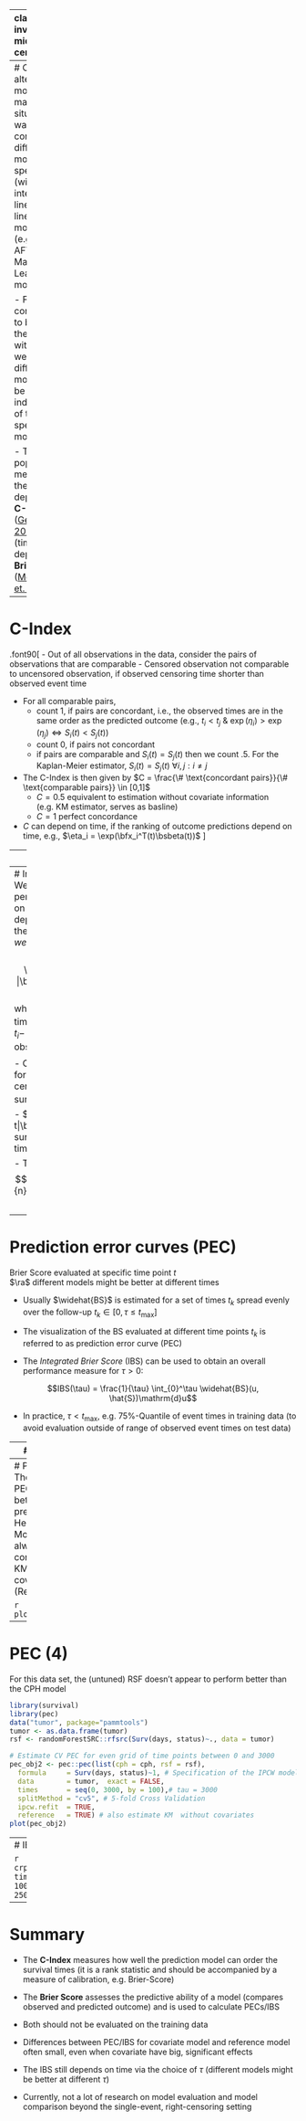 
---
class: inverse, middle, center

.center[
.font150[
**Model comparison**
]
]

<html>
  <div style=---float:left></div>
  <hr color='#005500' size=1px width=900pxpx>
</html>


---
# Comparing alternative models
- In many situations, we want to compare different model specifications
(with/without interactions, linear/non-linear) and
model types (e.g., Weibull AFT, Cox PH, Machine Learning models, ...)

- For the comparison to be valid, the *measure* with which we compare different
models must be independent of the specific model type

- Two popular measures are the
  - (time-dependent) **C-Index** ([Gerds et.al., 2013](http://onlinelibrary.wiley.com/doi/10.1002/sim.5681/abstract)) and
  - (time-dependent) **Brier Score** ([Mogensen et. al., 2012](https://www.jstatsoft.org/article/view/v050i11))


---
# C-Index
.font90[
- Out of all observations in the data, consider the pairs of observations that are comparable
  - Censored observation not comparable to uncensored observation, if observed censoring time shorter than observed event time

- For all comparable pairs,
  - count 1, if pairs are concordant, i.e., the observed times are in the same order as the predicted outcome (e.g., $t_i < t_j\ \&\ \exp(\eta_i) > \exp(\eta_j) \Leftrightarrow S_i(t) < S_j(t)$)
  - count 0, if pairs not concordant
  - if pairs are comparable and $S_i(t) = S_j(t)$ then we count .5. For the Kaplan-Meier estimator, $S_i(t) = S_j(t)\ \forall i,j:i\neq j$

- The C-Index is then given by $C = \frac{\# \text{concordant pairs}}{\# \text{comparable pairs}} \in [0,1]$
  + $C = 0.5$ equivalent to estimation without covariate information (e.g. KM estimator, serves as basline)
  + $C = 1$ perfect concordance

- $C$ can depend on time, if the ranking of outcome predictions depend on time, e.g., $\eta_i = \exp(\bfx_i^T(t)\bsbeta(t))$
]

---
# Brier Score

- Let
  + $\hat{S}$ an estimator for the survival time (e.g., Kaplan-Meier, Cox model, ...)
  + $Y_{i}(t) = I(T_i > t)$, the true status of subject $i$ at time $t$

- The Brier Score at time point $t$ is defined as
$$BS(t,\hat{S}) = E(Y_i(t) - \hat{S}(t|\bfx_i))^2$$

- An estimate of the Brier Score is given by
$$\widehat{BS}(t, \hat{S}) = \frac{1}{n} \sum_{i=1}^n (\hat{Y}_i(t) - \hat{S}(t|\bfx_i))^2$$
  where $\hat{Y}_i(t) = I(t_i > t), t_i = \min(T_i, C_i)$


---
# Inverse Probability of Censoring Weights (ICPW)
- When the performance measures are based on right-censored data (and time-dependent), it is usually weighted by the *inverse probability of censoring weights* (IPCW)
$$\widehat{W}_i(t) = \frac{(1- \hat{Y}_i(t))\delta_i}{\hat{G}(t_i-|\bfx_i)} +
\frac{\hat{Y}_i(t)}{\hat{G}(t|\bfx_i)}$$
where $\delta_i$ is the subject specific, time-independent event indicator;
$t_i-$ is the time just prior to the observed time $t_i$.

- Only one of the summands is $\neq 0$ for specific $i$ and $t$; If subject is
censored ( $\delta_i = 0$), the first summand is always 0.

- $\hat{G}(t|\bfx_i) \approx P(C_i > t|\bfx_i)$ is an estimate of the survival
probability for the censoring times given covariates.

- The IPC weighted BS is given by
$$\widehat{BS}(t, \hat{S}) = \frac{1}{n}\sum_{i=1}^n\hat{W}_i(\hat{Y}_i(t) - \hat{S}(t|\bfx_i))^2$$


---
# Prediction error curves (PEC)

Brier Score evaluated at specific time point $t$ <br>
$\ra$ different models might be better at different times

- Usually $\widehat{BS}$ is estimated for a set of times $t_k$ spread evenly
over the follow-up $t_k\in [0, \tau \leq t_{\text{max}}]$

- The visualization of the BS evaluated at different time points $t_k$ is referred to as prediction error curve (PEC)

- The *Integrated Brier Score* (IBS) can be used to obtain an overall
performance measure for $\tau > 0$:

$$IBS(\tau) = \frac{1}{\tau} \int_{0}^\tau \widehat{BS}(u, \hat{S})\mathrm{d}u$$

- In practice, $\tau < t_{\max}$, e.g. $75\%$-Quantile of event times in training data (to avoid evaluation outside of range of observed event times on test data)


---
# PEC (2)

- In **R**, the C-Index and PEC/IBS are implemented in the package [**`pec`**](https://cran.r-project.org/web/packages/pec/index.html)

- Example:

```r
library(survival)
library(pec)
data("tumor", package="pammtools")
cph <- coxph(Surv(days, status) ~ complications + age + metastases + charlson_score + transfusion + sex + resection, data = tumor, x = TRUE)
# Estimate CV PEC for even grid of time points between 0 and 4000
pec_obj <- pec::pec(list(cph = cph),
  formula     = Surv(days, status)~1, # Specification of the IPCW model
  data        = tumor,  exact = FALSE,
  times       = seq(0, 3000, by = 100),# tau = 3000
  splitMethod = "cv10", B = 20, # 10-fold Cross Validation, repeated 20 times
  ipcw.refit  = TRUE, # IPCW will be re-estimated in each CV fold
  reference   = TRUE) # also estimate KM  without covariates
```


---
# PEC (3)
- The lower the PEC/BS the better the prediction
- Here, Cox Model is always better compared to KM without covariates
(Reference)

```r
plot(pec_obj)
```

---
# PEC (4)

For this data set, the (untuned) RSF doesn't appear to perform better than the CPH model

```r
library(survival)
library(pec)
data("tumor", package="pammtools")
tumor <- as.data.frame(tumor)
rsf <- randomForestSRC::rfsrc(Surv(days, status)~., data = tumor)

# Estimate CV PEC for even grid of time points between 0 and 3000
pec_obj2 <- pec::pec(list(cph = cph, rsf = rsf),
  formula     = Surv(days, status)~1, # Specification of the IPCW model
  data        = tumor,  exact = FALSE,
  times       = seq(0, 3000, by = 100),# tau = 3000
  splitMethod = "cv5", # 5-fold Cross Validation
  ipcw.refit  = TRUE,
  reference   = TRUE) # also estimate KM  without covariates
plot(pec_obj2)
```


---
# IBS

```r
crps(pec_obj2, times = c(500, 1000, 2000, 2500))
```


---
# Summary

- The **C-Index** measures how well the prediction model can order the survival
times (it is a rank statistic and should be accompanied by a measure of
calibration, e.g. Brier-Score)

- The **Brier Score** assesses the predictive ability of a model (compares
observed and predicted outcome) and is used to calculate PECs/IBS

- Both should not be evaluated on the training data

- Differences between PEC/IBS for covariate model and reference model often small, even when covariate have big, significant effects

- The IBS still depends on time via the choice of $\tau$ (different models might be better at different $\tau$)

- Currently, not a lot of research on model evaluation and model comparison beyond the single-event, right-censoring setting
